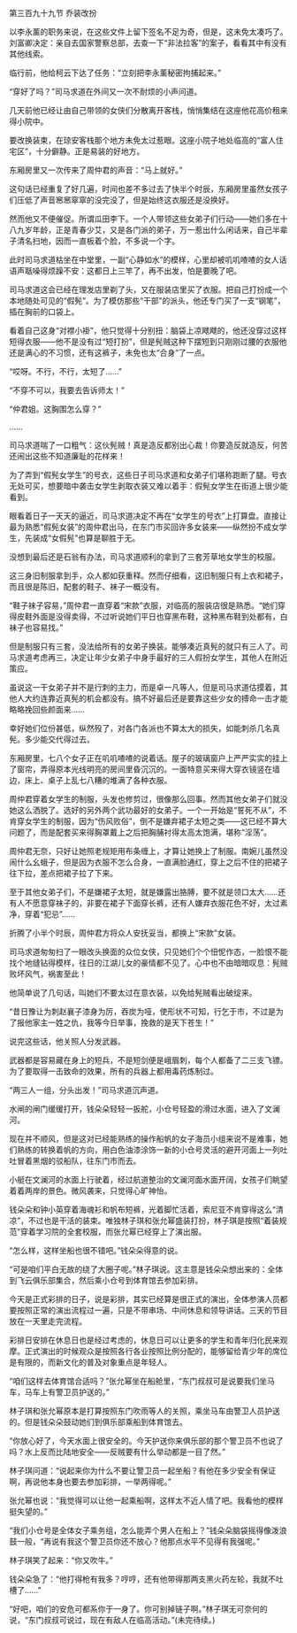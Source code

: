 

第三百九十九节 乔装改扮

以李永薰的职务来说，在这些文件上留下签名不足为奇，但是，这未免太凑巧了。刘富卿决定：亲自去国家警察总部，去查一下“非法拉客”的案子，看看其中有没有其他线索。

临行前，他给柯云下达了任务：“立刻把李永薰秘密拘捕起来。”

“穿好了吗？”司马求道在外间又一次不耐烦的小声问道。

几天前他已经让由自己带领的女侠们分散离开客栈，悄悄集结在这座他花高价租来得小院中。

要改换装束，在琼安客栈那个地方未免太过惹眼。这座小院子地处临高的“富人住宅区”，十分僻静。正是易装的好地方。

东厢房里又一次传来了周仲君的声音：“马上就好。”

这句话已经重复了好几遍，时间也差不多过去了快半个时辰，东厢房里虽然女孩子们压低了声音窸窸窣窣的没完没了，但是始终这衣服还是没换好。

然而他又不便催促。所谓瓜田李下。一个人带领这些女弟子们行动――她们多在十八九岁年龄，正是青春少艾，又是各门派的弟子，万一惹出什么闲话来，自己半辈子清名扫地，因而一直板着个脸，不多说一个字。

此时司马求道枯坐在中堂里，一副“心静如水”的模样，心里却被叽叽喳喳的女人话语声聒噪得烦躁不安：这都日上三竿了，再不出发，怕是要晚了吧。

司马求道这会已经在理发店里剃了头，又在服装店里买了衣服。把自己打扮成一个本地随处可见的“假髡”。为了模仿那些“干部”的派头，他还专门买了一支“钢笔”，插在胸前的口袋上。

看着自己这身“对襟小褂”，他只觉得十分别扭：脑袋上凉飕飕的，他还没穿过这样短得衣服――他不是没有过“短打扮”，但是髡贼这种下摆短到只刚刚过腰的衣服他还是满心的不习惯，还有这裤子，未免也太“合身”了一点。

“哎呀。不行，不行，太短了……”

“不穿不可以，我要去告诉师太！”

“仲君姐。这胸围怎么穿？”

……

司马求道喘了一口粗气：这伙髡贼！真是造反都别出心裁！你要造反就造反，何苦还闹出这些不知道廉耻的花样来！

为了弄到“假髡女学生”的号衣，这些日子司马求道和女弟子们堪称跑断了腿。号衣无处可买，想要暗中袭击女学生剥取衣装又难以着手：假髡女学生在街道上很少能看到。

眼看着日子一天天的逼近，司马求道决定不再在“女学生的号衣”上打算盘。直接让最为熟悉“假髡女装”的周仲君出马，在东门市买回许多女装来――纵然扮不成女学生，先装成“女假髡”也算是聊胜于无。

没想到最后还是石翁有办法，司马求道顺利的拿到了三套芳草地女学生的校服。

这三身旧制服拿到手，众人都如获重释。然而仔细看，这旧制服只有上衣和裙子，而且很是陈旧，配套的鞋子、袜子一概没有。

“鞋子袜子容易，”周仲君一直穿着“宋款”衣服，对临高的服装店很是熟悉。“她们穿得皮鞋外面是没得卖得，不过听说她们平日也穿黑布鞋，这种黑布鞋到处都有，白袜子也容易找。”

但是制服只有三套，没法给所有的女弟子换装。能够凑近真髡的就只有三人了。司马求道考虑再三，决定让年少女弟子中身手最好的三人假扮女学生，其他人在附近策应。

虽说这一干女弟子并不是行刺的主力，而是卓一凡等人，但是司马求道估摸着，其他人大约连靠近真髡的机会都没有。搞不好最后还是要靠这些少女的搏命一击才能略略挽回些颜面来……

幸好她们位份甚低，纵然殁了，对各门各派也不算太大的损失，如能刺杀几名真髡。多少能交代得过去。

东厢房里，七八个女子正在叽叽喳喳的说着话。屋子的玻璃窗户上严严实实的挂上了窗帘，弄得原本光线明亮的房间里昏沉沉的。一面特意买来得大穿衣镜竖在墙边，床上、桌子上乱七八糟的堆满了各种衣服。

周仲君穿着女学生的制服，头发也修剪过，很像那么回事。然而其他女弟子们就没她这么洒脱了。选好的另外两个武功最好的女弟子。一个一开始是“誓死不从”，不肯穿女学生的制服，因为“伤风败俗”，倒不是嫌弃裙子太短之类――这已经不算大问题了，而是配套买来得胸罩戴上之后把胸脯衬得太高太饱满，堪称“淫荡”。

周仲君无奈，只好让她照老规矩用布条缠上，才算让她换上了制服。南婉儿虽然没闹什么幺蛾子，但是因为衣服不怎么合身，一直满脸通红，穿上之后不住的把裙子往下拉，差点把裙子拉了下来。

至于其他女弟子们，不是嫌裙子太短，就是嫌露出胳膊，要不就是领口太大……还有人不愿意穿袜子的，非要在裙子下面穿长裤，还有人嫌弃衣服花色不好，太过素净，穿着“犯忌”……

折腾了小半个时辰，周仲君方将众人安抚妥当，都换上“宋款”女装。

司马求道匆匆扫了一眼改头换面的众位女侠，只见她们个个忸怩作态，一脸恨不能找个地缝钻得模样，往日的江湖儿女的豪情都不见了。心中也不由暗暗叹息：髡贼败坏风气，祸害至此！

他简单说了几句话，叫她们不要太过在意衣装，以免给髡贼看出破绽来。

“昔日豫让为刺赵襄子漆身为厉，吞炭为哑，使形状不可知，行乞于市，不过是为了报他家主一姓之仇，我等今日举事，挽救的是天下苍生！”

说完这些话，他关照人分发武器。

武器都是容易藏在身上的短兵，不是短剑便是峨眉刺，每个人都备了二三支飞镖。为了要取得一击致命的效果，所有的兵器上都用毒药炼制过。

“两三人一组，分头出发！”司马求道沉声道。

水闸的闸门缓缓打开，钱朵朵轻轻一扳舵，小仓号轻盈的滑过水面，进入了文澜河。

现在并不顺风，但是这对已经能熟练的操作船帆的女子海员小组来说不是难事，她们熟练的转换着帆的方向，用白色油漆涂饰一新的小仓号灵活的避开河面上一列吐吐冒着黑烟的驳船队，往东门市而去。

小艇在文澜河的水面上行驶着，经过航道整治的文澜河面水面开阔，女孩子们眺望着着两岸的景色。微风袭来，只觉得心旷神怡。

钱朵朵和钟小英穿着海魂衫和帆布短裤，光着脚忙活着，索尼亚不肯穿得这么“清凉”，不过也是干活的装束。唯独林子琪和张允幂盛装打扮，林子琪是按照“着装规范”穿着学习院的全套校服，而张允幂已经穿上了演出服。

“怎么样，这样坐船也很不错吧。”钱朵朵得意的说。

“可是咱们平白无故的绕了大圈子呢。”林子琪说。这主意是钱朵朵想出来的：全体到飞云俱乐部集合，然后乘小仓号到体育馆去参加彩排。

今天是正式彩排的日子，说是彩排，其实已经算是很正式的演出，全体参演人员都要按照正常的演出流程过一遍，只是不带串场、中间休息和领导讲话。三天的节目放在一天里走完流程。

彩排日安排在休息日也是经过考虑的，休息日可以让更多的学生和青年归化民来观摩。正式演出的时候观众是按照各行各业按照比例分配的，能够留给青少年的席位是有限的，而新文化的普及对象重点是年轻人。

“咱们这样去体育馆合适吗？”张允幂坐在船舱里，“东门叔叔可是说要我们坐马车，马车上有警卫员护送的。”

林子琪和张允幂原本是打算按照东门吹雨等人的关照，乘坐马车由警卫人员护送的。但是钱朵朵鼓动她们到俱乐部乘船到体育馆去。

“你放心好了，今天水面上很安全的。今天护送你来俱乐部的那个警卫员不也说了吗？水上反而比陆地安全――反贼要有什么举动都是一目了然。”

林子琪问道：“说起来你为什么不要让警卫员一起坐船？有他在多少安全有保证啊，再说他本身也要去参加彩排，一举两得呢。”

张允幂也说：“我觉得可以让他一起乘船啊，这样太不近人情了吧。我看他的模样挺失望的。”

“我们小仓号是全体女子乘务组，怎么能弄个男人在船上？”钱朵朵脑袋摇得像泼浪鼓一般，“再说有我这个警卫员你还不放心？他那点水平不见得有我强呢。”

林子琪笑了起来：“你又吹牛。”

钱朵朵急了：“他打得枪有我多？哼哼，还有他带得那两支黑火药左轮，我就不吐槽了……”

“好吧，咱们的安危可都系你于一身了。你可别掉链子啊。”林子琪无可奈何的说，“东门叔叔可说过，现在有敌人在临高活动。”(未完待续。)

